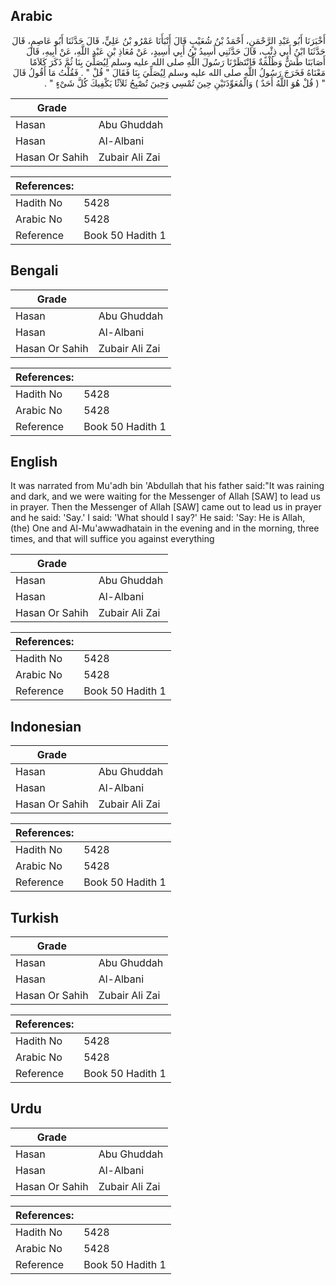 ## Arabic


<div dir="rtl" lang="ar" style={{fontSize:'larger',backgroundColor:'#f8f9fa',padding:20}}>
أَخْبَرَنَا أَبُو عَبْدِ الرَّحْمَنِ، أَحْمَدُ بْنُ شُعَيْبٍ قَالَ أَنْبَأَنَا عَمْرُو بْنُ عَلِيٍّ، قَالَ حَدَّثَنَا أَبُو عَاصِمٍ، قَالَ حَدَّثَنَا ابْنُ أَبِي ذِئْبٍ، قَالَ حَدَّثَنِي أَسِيدُ بْنُ أَبِي أَسِيدٍ، عَنْ مُعَاذِ بْنِ عَبْدِ اللَّهِ، عَنْ أَبِيهِ، قَالَ أَصَابَنَا طَشٌّ وَظُلْمَةٌ فَانْتَظَرْنَا رَسُولَ اللَّهِ صلى الله عليه وسلم لِيُصَلِّيَ بِنَا ثُمَّ ذَكَرَ كَلاَمًا مَعْنَاهُ فَخَرَجَ رَسُولُ اللَّهِ صلى الله عليه وسلم لِيُصَلِّيَ بِنَا فَقَالَ ‏"‏ قُلْ ‏"‏ ‏.‏ فَقُلْتُ مَا أَقُولُ قَالَ ‏"‏ ‏(‏ قُلْ هُوَ اللَّهُ أَحَدٌ ‏)‏ وَالْمُعَوِّذَتَيْنِ حِينَ تُمْسِي وَحِينَ تُصْبِحُ ثَلاَثًا يَكْفِيكَ كُلَّ شَىْءٍ ‏"‏ ‏.‏
</div>
<div style={{backgroundColor:'#f8f9fa',padding:20, marginBottom: 10}}><table> <thead> <tr> <th>Grade</th> <th></th> </tr> </thead> <tbody> <tr><td>Hasan</td><td>Abu Ghuddah</td></tr><tr><td>Hasan</td><td>Al-Albani</td></tr><tr><td>Hasan Or Sahih</td><td>Zubair Ali Zai</td></tr></tbody></table><table> <thead> <tr> <th>References:</th> <th></th> </tr> </thead> <tbody><tr><td>Hadith No</td><td>5428</td></tr><tr><td>Arabic No</td><td>5428</td></tr><tr><td>Reference</td><td>Book 50 Hadith 1</td></tr></tbody></table></div>

## Bengali


<div dir="ltr" lang="bn" style={{fontSize:'larger',backgroundColor:'#f8f9fa',padding:20}}>

</div>
<div style={{backgroundColor:'#f8f9fa',padding:20, marginBottom: 10}}><table> <thead> <tr> <th>Grade</th> <th></th> </tr> </thead> <tbody> <tr><td>Hasan</td><td>Abu Ghuddah</td></tr><tr><td>Hasan</td><td>Al-Albani</td></tr><tr><td>Hasan Or Sahih</td><td>Zubair Ali Zai</td></tr></tbody></table><table> <thead> <tr> <th>References:</th> <th></th> </tr> </thead> <tbody><tr><td>Hadith No</td><td>5428</td></tr><tr><td>Arabic No</td><td>5428</td></tr><tr><td>Reference</td><td>Book 50 Hadith 1</td></tr></tbody></table></div>

## English


<div dir="ltr" lang="en" style={{fontSize:'larger',backgroundColor:'#f8f9fa',padding:20}}>
It was narrated from Mu'adh bin 'Abdullah that his father said:"It was raining and dark, and we were waiting for the Messenger of Allah [SAW] to lead us in prayer. Then the Messenger of Allah [SAW] came out to lead us in prayer and he said: 'Say.' I said: 'What should I say?' He said: 'Say: He is Allah, (the) One and Al-Mu'awwadhatain in the evening and in the morning, three times, and that will suffice you against everything
</div>
<div style={{backgroundColor:'#f8f9fa',padding:20, marginBottom: 10}}><table> <thead> <tr> <th>Grade</th> <th></th> </tr> </thead> <tbody> <tr><td>Hasan</td><td>Abu Ghuddah</td></tr><tr><td>Hasan</td><td>Al-Albani</td></tr><tr><td>Hasan Or Sahih</td><td>Zubair Ali Zai</td></tr></tbody></table><table> <thead> <tr> <th>References:</th> <th></th> </tr> </thead> <tbody><tr><td>Hadith No</td><td>5428</td></tr><tr><td>Arabic No</td><td>5428</td></tr><tr><td>Reference</td><td>Book 50 Hadith 1</td></tr></tbody></table></div>

## Indonesian


<div dir="ltr" lang="id" style={{fontSize:'larger',backgroundColor:'#f8f9fa',padding:20}}>

</div>
<div style={{backgroundColor:'#f8f9fa',padding:20, marginBottom: 10}}><table> <thead> <tr> <th>Grade</th> <th></th> </tr> </thead> <tbody> <tr><td>Hasan</td><td>Abu Ghuddah</td></tr><tr><td>Hasan</td><td>Al-Albani</td></tr><tr><td>Hasan Or Sahih</td><td>Zubair Ali Zai</td></tr></tbody></table><table> <thead> <tr> <th>References:</th> <th></th> </tr> </thead> <tbody><tr><td>Hadith No</td><td>5428</td></tr><tr><td>Arabic No</td><td>5428</td></tr><tr><td>Reference</td><td>Book 50 Hadith 1</td></tr></tbody></table></div>

## Turkish


<div dir="ltr" lang="tr" style={{fontSize:'larger',backgroundColor:'#f8f9fa',padding:20}}>

</div>
<div style={{backgroundColor:'#f8f9fa',padding:20, marginBottom: 10}}><table> <thead> <tr> <th>Grade</th> <th></th> </tr> </thead> <tbody> <tr><td>Hasan</td><td>Abu Ghuddah</td></tr><tr><td>Hasan</td><td>Al-Albani</td></tr><tr><td>Hasan Or Sahih</td><td>Zubair Ali Zai</td></tr></tbody></table><table> <thead> <tr> <th>References:</th> <th></th> </tr> </thead> <tbody><tr><td>Hadith No</td><td>5428</td></tr><tr><td>Arabic No</td><td>5428</td></tr><tr><td>Reference</td><td>Book 50 Hadith 1</td></tr></tbody></table></div>

## Urdu


<div dir="rtl" lang="ur" style={{fontSize:'larger',backgroundColor:'#f8f9fa',padding:20}}>

</div>
<div style={{backgroundColor:'#f8f9fa',padding:20, marginBottom: 10}}><table> <thead> <tr> <th>Grade</th> <th></th> </tr> </thead> <tbody> <tr><td>Hasan</td><td>Abu Ghuddah</td></tr><tr><td>Hasan</td><td>Al-Albani</td></tr><tr><td>Hasan Or Sahih</td><td>Zubair Ali Zai</td></tr></tbody></table><table> <thead> <tr> <th>References:</th> <th></th> </tr> </thead> <tbody><tr><td>Hadith No</td><td>5428</td></tr><tr><td>Arabic No</td><td>5428</td></tr><tr><td>Reference</td><td>Book 50 Hadith 1</td></tr></tbody></table></div>